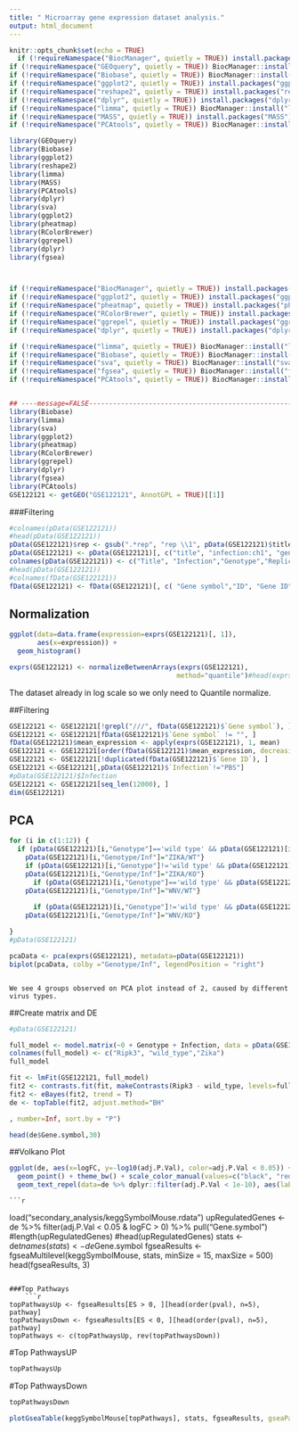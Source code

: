 ```yaml
---
title: " Microarray gene expression dataset analysis."
output: html_document
---
```


```r
knitr::opts_chunk$set(echo = TRUE)
  if (!requireNamespace("BiocManager", quietly = TRUE)) install.packages("BiocManager")
if (!requireNamespace("GEOquery", quietly = TRUE)) BiocManager::install("GEOquery")
if (!requireNamespace("Biobase", quietly = TRUE)) BiocManager::install("Biobase")
if (!requireNamespace("ggplot2", quietly = TRUE)) install.packages("ggplot2")
if (!requireNamespace("reshape2", quietly = TRUE)) install.packages("reshape2")
if (!requireNamespace("dplyr", quietly = TRUE)) install.packages("dplyr")
if (!requireNamespace("limma", quietly = TRUE)) BiocManager::install("limma")
if (!requireNamespace("MASS", quietly = TRUE)) install.packages("MASS")
if (!requireNamespace("PCAtools", quietly = TRUE)) BiocManager::install("PCAtools")

library(GEOquery)
library(Biobase)
library(ggplot2)
library(reshape2)
library(limma)
library(MASS)
library(PCAtools)
library(dplyr)
library(sva)
library(ggplot2)
library(pheatmap)
library(RColorBrewer)
library(ggrepel)
library(dplyr)
library(fgsea)



if (!requireNamespace("BiocManager", quietly = TRUE)) install.packages("BiocManager")
if (!requireNamespace("ggplot2", quietly = TRUE)) install.packages("ggplot2")
if (!requireNamespace("pheatmap", quietly = TRUE)) install.packages("pheatmap")
if (!requireNamespace("RColorBrewer", quietly = TRUE)) install.packages("RColorBrewer")
if (!requireNamespace("ggrepel", quietly = TRUE)) install.packages("ggrepel")
if (!requireNamespace("dplyr", quietly = TRUE)) install.packages("dplyr")

if (!requireNamespace("limma", quietly = TRUE)) BiocManager::install("limma")
if (!requireNamespace("Biobase", quietly = TRUE)) BiocManager::install("Biobase")
if (!requireNamespace("sva", quietly = TRUE)) BiocManager::install("sva")
if (!requireNamespace("fgsea", quietly = TRUE)) BiocManager::install("fgsea")
if (!requireNamespace("PCAtools", quietly = TRUE)) BiocManager::install("PCAtools")


## ----message=FALSE--------------------------------------------------------------------------------------
library(Biobase)
library(limma)
library(sva)
library(ggplot2)
library(pheatmap)
library(RColorBrewer)
library(ggrepel)
library(dplyr)
library(fgsea)
library(PCAtools)
GSE122121 <- getGEO("GSE122121", AnnotGPL = TRUE)[[1]]
```


###Filtering
```r

#colnames(pData(GSE122121))
#head(pData(GSE122121))
pData(GSE122121)$rep <- gsub(".*rep", "rep \\1", pData(GSE122121)$title)
pData(GSE122121) <- pData(GSE122121)[, c("title", "infection:ch1", "genotype/variation:ch1","rep")]
colnames(pData(GSE122121)) <- c("Title", "Infection","Genotype","Replicate")
#head(pData(GSE122121))
#colnames(fData(GSE122121))
fData(GSE122121) <- fData(GSE122121)[, c( "Gene symbol","ID", "Gene ID")]
```

## Normalization

```r
ggplot(data=data.frame(expression=exprs(GSE122121)[, 1]),
       aes(x=expression)) +
  geom_histogram()
```


```r
exprs(GSE122121) <- normalizeBetweenArrays(exprs(GSE122121), 
                                          method="quantile")#head(exprs(GSE122121))
```
The dataset already in log scale so we only need to Quantile normalize.

##Filtering

```r
GSE122121 <- GSE122121[!grepl("///", fData(GSE122121)$`Gene symbol`), ]
GSE122121 <- GSE122121[fData(GSE122121)$`Gene symbol` != "", ]
fData(GSE122121)$mean_expression <- apply(exprs(GSE122121), 1, mean)
GSE122121 <- GSE122121[order(fData(GSE122121)$mean_expression, decreasing = TRUE), ]
GSE122121 <- GSE122121[!duplicated(fData(GSE122121)$`Gene ID`), ]
GSE122121 <-GSE122121[,pData(GSE122121)$`Infection`!="PBS"]
#pData(GSE122121)$Infection
GSE122121 <- GSE122121[seq_len(12000), ]
dim(GSE122121)
```

## PCA

```r


for (i in c(1:12)) {
  if (pData(GSE122121)[i,"Genotype"]=='wild type' && pData(GSE122121)[i,"Infection"]=='Zika virus (ZIKV) strain MR766 at an MOI of 0.1') {
    pData(GSE122121)[i,"Genotype/Inf"]="ZIKA/WT"}
    if (pData(GSE122121)[i,"Genotype"]!='wild type' && pData(GSE122121)[i,"Infection"]=='Zika virus (ZIKV) strain MR766 at an MOI of 0.1') {
    pData(GSE122121)[i,"Genotype/Inf"]="ZIKA/KO"}
      if (pData(GSE122121)[i,"Genotype"]=='wild type' && pData(GSE122121)[i,"Infection"]!='Zika virus (ZIKV) strain MR766 at an MOI of 0.1') {
    pData(GSE122121)[i,"Genotype/Inf"]="WNV/WT"}
  
      if (pData(GSE122121)[i,"Genotype"]!='wild type' && pData(GSE122121)[i,"Infection"]!='Zika virus (ZIKV) strain MR766 at an MOI of 0.1') {
    pData(GSE122121)[i,"Genotype/Inf"]="WNV/KO"}

}
#pData(GSE122121)

pcaData <- pca(exprs(GSE122121), metadata=pData(GSE122121))
biplot(pcaData, colby ="Genotype/Inf", legendPosition = "right")


```


                                                                                                               We see 4 groups observed on PCA plot instead of 2, caused by different virus types.


##Create matrix and DE
```r
#pData(GSE122121)

full_model <- model.matrix(~0 + Genotype + Infection, data = pData(GSE122121))
colnames(full_model) <- c("Ripk3", "wild_type","Zika")
full_model

```

```r

fit <- lmFit(GSE122121, full_model)
fit2 <- contrasts.fit(fit, makeContrasts(Ripk3 - wild_type, levels=full_model))
fit2 <- eBayes(fit2, trend = T)
de <- topTable(fit2, adjust.method="BH"

, number=Inf, sort.by = "P")

head(de$Gene.symbol,30)

```

##Volkano Plot
```r
ggplot(de, aes(x=logFC, y=-log10(adj.P.Val), color=adj.P.Val < 0.05)) +
  geom_point() + theme_bw() + scale_color_manual(values=c("black", "red")) +
  geom_text_repel(data=de %>% dplyr::filter(adj.P.Val < 1e-10), aes(label=Gene.symbol, color=NULL))
```
    ```r
    
load("secondary_analysis/keggSymbolMouse.rdata")
upRegulatedGenes <- de %>% filter(adj.P.Val < 0.05 & logFC > 0) %>% pull("Gene.symbol")
#length(upRegulatedGenes)
#head(upRegulatedGenes)
stats <- de$t
names(stats) <- de$Gene.symbol
fgseaResults <- fgseaMultilevel(keggSymbolMouse, stats, minSize = 15, maxSize = 500)
head(fgseaResults, 3)
```

###Top Pathways
    ```r

topPathwaysUp <- fgseaResults[ES > 0, ][head(order(pval), n=5), pathway]
topPathwaysDown <- fgseaResults[ES < 0, ][head(order(pval), n=5), pathway]
topPathways <- c(topPathwaysUp, rev(topPathwaysDown))
```

#Top PathwaysUP
```r
topPathwaysUp
```

#Top PathwaysDown
```r
topPathwaysDown
```


```r
plotGseaTable(keggSymbolMouse[topPathways], stats, fgseaResults, gseaParam = 0.5)
```
                                                                  
